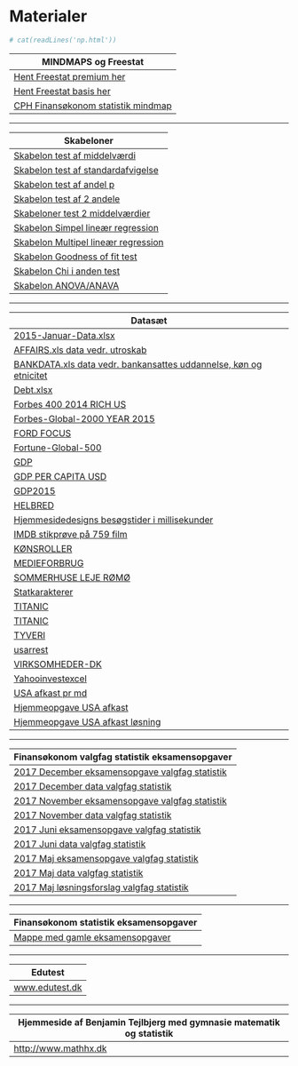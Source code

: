 # Materialer

```r
# cat(readLines('np.html'))
```



|MINDMAPS og Freestat|
|-------------|
|[Hent Freestat premium her](https://www.dropbox.com/s/a2jztexbxfzcli0/FREESTAT.xlsx?dl=1)|   
|[Hent Freestat basis her](https://www.dropbox.com/s/jlug3bacgwqbka3/FREESTATfin.xlsx?dl=1)|   
|[CPH Finansøkonom statistik mindmap](https://drive.google.com/uc?export=download&id=0B1E7VnhxsDMlQ1Zhdjh5WTJ4bnM)|

***

|Skabeloner|
|-------------|
|[Skabelon test af middelværdi](https://www.dropbox.com/s/xygqhfe6wmxzntf/Skabelon%20test%20af%20middelv%C3%A6rdi%20%CE%BC.docx?dl=1)|
|[Skabelon test af standardafvigelse](https://www.dropbox.com/s/m3vmdo47f6ocza3/skabelon%20test%20af%20standardafvigelse.docx?dl=1)|
|[Skabelon test af andel p](https://www.dropbox.com/s/vazc4t384xfw2vf/Skabelon%20test%20af%20andel%20p.docx?dl=1)|
|[Skabelon test af 2 andele](https://www.dropbox.com/s/wbu8gaasar0i991/Skabelon%20test%20af%202%20andele.docx?dl=1)|
|[Skabeloner test 2 middelværdier](https://www.dropbox.com/s/9qv7i2xlt2ioiut/Skabeloner%20test%202%20middelv%C3%A6rdier.docx?dl=1)|
|[Skabelon Simpel lineær regression](https://www.dropbox.com/s/8ppxk89bapfh53p/Skabelon%20Simpel%20line%C3%A6r%20regression.docx?dl=1)|
|[Skabelon Multipel lineær regression](https://www.dropbox.com/s/jghmkyl4ou66lim/Skabelon%20Multipel%20line%C3%A6r%20regression%20slutmodel.docx?dl=1)|
|[Skabelon Goodness of fit test](https://www.dropbox.com/s/ectavp709wtmv6p/Skabelon%20Goodness%20of%20fit%20test.docx?dl=1)|
|[Skabelon Chi i anden test](https://www.dropbox.com/s/gc0u8hdyrksa9jw/Skabelon%20Chi%20i%20anden%20test.docx?dl=1)|
|[Skabelon ANOVA/ANAVA](https://www.dropbox.com/s/9q9joeo1gv8ywky/Skabelon%20ANOVA%3AANAVA.docx?dl=1)|  




***


|Datasæt|
|-------------|
|[2015-Januar-Data.xlsx](https://drive.google.com/uc?export=download&id=0B1E7VnhxsDMldkt1OUx6LTEyMXM)|
|[AFFAIRS.xls data vedr. utroskab](https://drive.google.com/uc?export=download&id=0B1E7VnhxsDMlRlVQcFBtdVlHZ1U)|
|[BANKDATA.xls data vedr. bankansattes uddannelse, køn og etnicitet ](https://drive.google.com/uc?export=download&id=0B1E7VnhxsDMlRENKWWxlNlBXbmM)|
|[Debt.xlsx](https://drive.google.com/uc?export=download&id=0B1E7VnhxsDMlUGdpNXZjWm1sNk0)|
|[Forbes 400 2014 RICH US](https://drive.google.com/uc?export=download&id=0B1E7VnhxsDMlYTRWVWozb09PRTQ)|
|[Forbes-Global-2000 YEAR 2015](https://drive.google.com/uc?export=download&id=0B1E7VnhxsDMlNEdtLUV3NFJTSkk)|
|[FORD FOCUS](https://drive.google.com/uc?export=download&id=0B1E7VnhxsDMlNTkzeVJlQV81OHM)|
|[Fortune-Global-500](https://drive.google.com/uc?export=download&id=0B1E7VnhxsDMlQm51dXNjM3NmdE0)|
|[GDP](https://drive.google.com/uc?export=download&id=0B1E7VnhxsDMlQUhPbEgxdmJhZTg)|
|[GDP PER CAPITA USD](https://drive.google.com/uc?export=download&id=0B1E7VnhxsDMlSVkweHBpT19GZjg)|
|[GDP2015](https://drive.google.com/uc?export=download&id=0B1E7VnhxsDMlamdFSkk4SWU4eWM)|
|[HELBRED](https://drive.google.com/uc?export=download&id=0B1E7VnhxsDMlMTM1UUNMdzdoUm8)|
|[Hjemmesidedesigns besøgstider i millisekunder](https://drive.google.com/uc?export=download&id=0B1E7VnhxsDMlS3Y5ZUhROU9iNnM)|
|[IMDB stikprøve på 759 film](https://drive.google.com/uc?export=download&id=0B1E7VnhxsDMlWlFNLTVoMEU1WHM)|
|[KØNSROLLER](https://drive.google.com/uc?export=download&id=0B1E7VnhxsDMlalR4TGdjSkV0RzA)|
|[MEDIEFORBRUG](https://drive.google.com/uc?export=download&id=0B1E7VnhxsDMlSTFXM1pCMUtjc2M)|
|[SOMMERHUSE LEJE RØMØ](https://drive.google.com/uc?export=download&id=0B1E7VnhxsDMlOWNjUzlQd0s4TVE)|
|[Statkarakterer](https://drive.google.com/uc?export=download&id=0B1E7VnhxsDMlRURnNjk0UnJSYzQ)|
|[TITANIC](https://drive.google.com/uc?export=download&id=0B1E7VnhxsDMlYWJOOG5yamNoOTQ)|
|[TITANIC](FILER/titanic.xls)|
|[TYVERI](https://drive.google.com/uc?export=download&id=0B1E7VnhxsDMlMFZJdm5QdXpGTGc)|
|[usarrest](https://drive.google.com/uc?export=download&id=0B1E7VnhxsDMlRDhUYUk4R0NwVFk)|
|[VIRKSOMHEDER-DK](https://drive.google.com/uc?export=download&id=0B1E7VnhxsDMlVmxHTDltNk1VSG8)|
|[Yahooinvestexcel](https://drive.google.com/uc?export=download&id=0B1E7VnhxsDMlYnFpbWp1YTBlLVE)|
|[USA afkast pr md](https://drive.google.com/uc?export=download&id=0B1E7VnhxsDMldVZtS2tzV0RqVjQ)|
|[Hjemmeopgave USA afkast](https://drive.google.com/uc?export=download&id=0B1E7VnhxsDMlekM5eVRYZkdUZnc)|
|[Hjemmeopgave USA afkast løsning](https://drive.google.com/uc?export=download&id=0B1E7VnhxsDMlSDNPZi1zSTlqNk0)|


***

|Finansøkonom valgfag statistik eksamensopgaver|
|-------------|
|[2017 December eksamensopgave valgfag statistik](https://www.dropbox.com/s/lpiglled5qdmtjh/2017%20December%20eksamensopgave%20valgfag%20statistik.pdf?dl=1)|   
|[2017 December data valgfag statistik](https://www.dropbox.com/s/ki9mpbsn8jak84i/2017%20December%20-%20Data.xlsx?dl=1)|   
|[2017 November eksamensopgave valgfag statistik](https://www.dropbox.com/s/3wwbnvyxdz5z04h/2017%20November%20eksamensopgave%20valgfag%20statistik.pdf?dl=1)|   
|[2017 November data valgfag statistik](https://www.dropbox.com/s/nqqyc5puaqjuoo7/2017%20November%20valgfag%20statistik%20-%20Erstatninger.xlsx?dl=1)|   
|[2017 Juni eksamensopgave valgfag statistik](https://www.dropbox.com/s/hc44wglho5tccgs/2017%20Juni%20eksamensopgave%20valgfag%20statistik.pdf?dl=1)|   
|[2017 Juni data valgfag statistik](https://www.dropbox.com/s/73azkke4vnduzbk/2017%20Juni%20Data%20-%20Billeasing.xlsx?dl=1)|   
|[2017 Maj eksamensopgave valgfag statistik](https://www.dropbox.com/s/psnsb67bw4v98a7/2017%20Maj%20eksamensopgave%20valgfag%20statistk.pdf?dl=1)|   
|[2017 Maj data valgfag statistik](https://www.dropbox.com/s/7wpcnkdrjs9tetl/2017%20Maj%20Bank.xlsx?dl=1)|   
|[2017 Maj løsningsforslag valgfag statistik](https://www.dropbox.com/s/4z84mj0mvx4xrql/2017%20Maj%20Valgfag%2C%20statistik%20-%20l%C3%B8sning.docx?dl=1)|   

***

|Finansøkonom statistik eksamensopgaver|
|-------------|
[Mappe med gamle eksamensopgaver](https://drive.google.com/drive/folders/0B1E7VnhxsDMlUTJXLWowYjFNTzg?usp=sharing)|


***

|Edutest|
|-------------|
|[www.edutest.dk](http://www.edutest.dk)|

***

|Hjemmeside af Benjamin Tejlbjerg med gymnasie matematik og statistik|
|-------------|
|[http://www.mathhx.dk](http://www.mathhx.dk/?q=node/117)|
